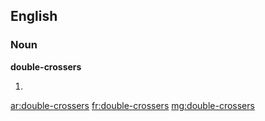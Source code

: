 ==English==

===Noun===
'''double-crossers'''

# {{plural of|double-crosser}}

[[ar:double-crossers]]
[[fr:double-crossers]]
[[mg:double-crossers]]